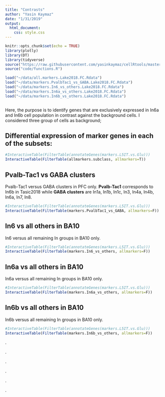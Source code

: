 ```yaml
---
title: "Contrasts"
author: "Yasin Kaymaz"
date: "1/31/2019"
output:
  html_document:
    css: style.css
---
```


```r
knitr::opts_chunk$set(echo = TRUE)
library(plotly)
library(DT)
library(tidyverse)
source("https://raw.githubusercontent.com/yasinkaymaz/cellRtools/master/main/functions.R")
source("code/functions.R")

load("~/data/all.markers.Lake2018.FC.Rdata")
load("~/data/markers.PvalbTac1_vs_GABA.Lake2018.FC.Rdata")
load("~/data/markers.In6_vs_others.Lake2018.FC.Rdata")
load("~/data/markers.In6a_vs_others.Lake2018.FC.Rdata")
load("~/data/markers.In6b_vs_others.Lake2018.FC.Rdata")



```

Here, the purpose is to identify genes that are exclusively expressed in In6a and In6b cell population in contrast against the background cells. I considered three group of cells as background;

## Differential expression of marker genes in each of the subsets:

```r
#InteractiveTable(FilterTable(annotateGenes(markers.L5IT.vs.Glu)))
InteractiveTable(FilterTable(allmarkers.subclass, allmarkers=T))
```

## Pvalb-Tac1 vs GABA clusters

Pvalb-Tac1 versus GABA clusters in PFC only. **Pvalb-Tac1** corresponds to In6b in Tasic2018 while **GABA clusters** are In1a, In1b, In1c, In3, In4a, In4b, In6a, In7, In8.

```r
#InteractiveTable(FilterTable(annotateGenes(markers.L5IT.vs.Glu)))
InteractiveTable(FilterTable(markers.PvalbTac1_vs_GABA, allmarkers=F))
```

## In6 vs all others in BA10

In6 versus all remaining In groups in BA10 only. 
```r
#InteractiveTable(FilterTable(annotateGenes(markers.L5IT.vs.Glu)))
InteractiveTable(FilterTable(markers.In6_vs_others, allmarkers=F))
```

## In6a vs all others in BA10

In6a versus all remaining In groups in BA10 only.
```r
#InteractiveTable(FilterTable(annotateGenes(markers.L5IT.vs.Glu)))
InteractiveTable(FilterTable(markers.In6a_vs_others, allmarkers=F))
```

## In6b vs all others in BA10

In6b versus all remaining In groups in BA10 only.
```r
#InteractiveTable(FilterTable(annotateGenes(markers.L5IT.vs.Glu)))
InteractiveTable(FilterTable(markers.In6b_vs_others, allmarkers=F))
```


.

.

.

.

.

.

